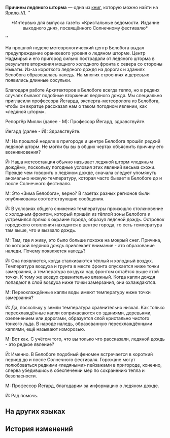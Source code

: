 {{Книга Инфобокс
|id           = 017
|Название     = Причины ледяного шторма
|Изображение  = Item Jarilo-VI Readable 2.png
|Мир          = Ярило-VI
|Томов        = 1
|Автор        = <!--нужно добавить-->
|Описание     = Интервью с экспертом по климату, в котором обсуждаются причины ледяных бурь и другие научные факты.
|Том1         = {{tx}}
|Источник1    = {{tx|Отсутствует источник}}
|Персонажи    = 
|Фракции      = 
}}
'''Причины ледяного шторма''' — одна из [[Книги|книг]], которую можно найти на [[Ярило-VI]].
<!--
==Получение==
<gallery>
Книга НАЗВАНИЕ.png|НАЗВАНИЕ
Локация НАЗВАНИЕ.png|Расположение на карте. Ближайший пространственный якорь «[[НАЗВАНИЕ]]»
</gallery>
-->
''<div align="center">*Интервью для выпуска газеты «Кристальные ведомости. Издание выходного дня», посвящённого Солнечному фестивалю*</div>''

<div align="center">{{Размер|+2|Среди кристальных пиков: вы точно понимаете, что такое ледяной шторм?}}</div>

На прошлой неделе метеорологический центр Белобога выдал предупреждение оранжевого уровня о ледяном шторме. Центр Надмирья и его пригород сильно пострадали от ледяного шторма в результате вторжения мощного холодного фронта с севера со стороны Ныкаты. Из-за короткого ледяного дождя на дорогах и зданиях Белобога образовалась наледь. На многих строениях и деревьях появились длинные сосульки.

Благодаря работе Архитекторов в Белобоге всегда тепло, но в редких случаях бывают подобные вторжения ледяного дождя. Мы специально пригласили профессора Йегарда, эксперта-метеоролога из Белобога, чтобы он вкратце рассказал нам о таком погодном явлении, как «ледяной шторм».

Репортёр Милли (далее - М): Профессор Йегард, здравствуйте.

Йегард (далее - Й): Здравствуйте.

М: На прошлой неделе в пригороде и центре Белобога прошёл редкий ледяной шторм. Не могли бы вы в общих чертах объяснить причину его возникновения?

Й: Наша метеостанция обычно называет ледяной шторм «ледяным дождём», поскольку погодные условия этих явлений весьма схожи. Прежде чем говорить о ледяном дожде, сначала следует упомянуть аномально низкую температуру, которая часто бывает в Белобоге до и после Солнечного фестиваля.

M: Это «Зима Белобога», верно? В газетах разных регионов были опубликованы соответствующие сообщения.

Й: В условиях общего снижения температуры произошло столкновение с холодным фронтом, который пришёл из тёплой зоны Белобога и устремился прямо к окраине города, образуя ледяной дождь. Островок городского отопления находится в центре города, то есть температура там выше, что и вызвало дождь.

М: Там, где я живу, это было больше похоже на мокрый снег. Причина, по которой ледяной дождь привлекает внимание - это образование наледи. Почему появляется наледь?

Й: Она появляется, когда сталкиваются тёплый и холодный воздух. Температура воздуха и грунта в месте фронта опускается ниже точки замерзания, а температура воздуха над фронтом остаётся выше этой точки. К тому же воздух сравнительно влажный. Когда капли дождя попадают в слой воздуха ниже точки замерзания, они охлаждаются.

М: Переохлаждённые капли воды имеют температуру ниже точки замерзания?

Й: Да, поскольку у земли температура сравнительно низкая. Как только переохлаждённые капли соприкасаются со зданиями, деревьями, озеленением или дорогами, образуется слой кристально чистого тонкого льда. В народе наледь, образованную переохлаждёнными каплями, ещё называют изморозью.

М: Вот как. С учётом того, что вы только что рассказали, ледяной дождь - это редкое явление?

Й: Именно. В Белобоге подобный феномен встречается в короткий период до и после Солнечного фестиваля. Горожане могут полюбоваться редкими «ледяными» пейзажами в пригороде, конечно, сперва убедившись в обеспечении мер по сохранению тепла и безопасности.

М: Профессор Йегард, благодарим за информацию о ледяном дожде.

Й: Рад помочь.

==На других языках==
{{На других языках
|en   = Ice Storm Causes
|zhs  = 冰风暴成因
|zht  = 冰風暴成因
|ja   = アイスブリザードの成因
|ko   = 얼음 폭풍의 형성 원인
|es   = Causas de la tormenta de hielo
|fr   = Causes de la tempête de glace
|ru   = Причины ледяного шторма
|th   = สาเหตุของพายุน้ำแข็ง
|vi   = Nguồn Gốc Cơn Bão Băng
|de   = Ursachen für Eisstürme
|id   = Penyebab Badai Es
|pt   = Causas da Tempestade de Gelo
}}

==История изменений==
{{История изменений|2.7}}